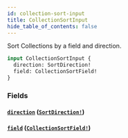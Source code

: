 ```yaml
---
id: collection-sort-input
title: CollectionSortInput
hide_table_of_contents: false
---
```



Sort Collections by a field and direction.

```graphql
input CollectionSortInput {
  direction: SortDirection!
  field: CollectionSortField!
}
```


### Fields

#### [`direction`](#) ([`SortDirection!`](/demand/api/graphql-storefront/reference/enums/sort-direction))




#### [`field`](#) ([`CollectionSortField!`](/demand/api/graphql-storefront/reference/enums/collection-sort-field))






